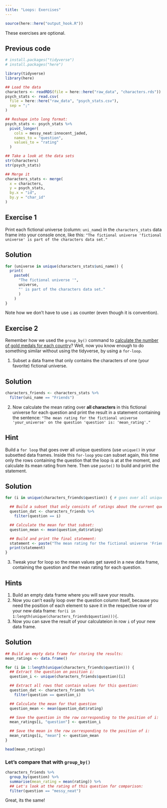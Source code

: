 ```yaml
---
title: "Loops: Exercises"
---
```


```r
source(here::here("output_hook.R"))
```

::: {.callout-note}
These exercises are optional.
:::

::: {.callout-caution icon="false" collapse="true"}
## Previous code

```r
# install.packages("tidyverse")
# install.packages("here")

library(tidyverse)
library(here)

## Load the data
characters <- readRDS(file = here::here("raw_data", "characters.rds"))
psych_stats <- read.csv(
  file = here::here("raw_data", "psych_stats.csv"),
  sep = ";"
)

## Reshape into long format:
psych_stats <- psych_stats %>%
  pivot_longer(
    cols = messy_neat:innocent_jaded,
    names_to = "question",
    values_to = "rating"
  )

## Take a look at the data sets
str(characters)
str(psych_stats)

## Merge it
characters_stats <- merge(
  x = characters,
  y = psych_stats,
  by.x = "id",
  by.y = "char_id"
)
```
:::

## Exercise 1

Print each fictional universe (column: `uni_name`) in the `characters_stats` data frame into your console once, like this: `"The fictional universe 'fictional universe' is part of the characters data set."`

::: {.callout-caution collapse="true"}
## Solution

```r
for (universe in unique(characters_stats$uni_name)) {
  print(
    paste0(
      "The fictional universe '", 
      universe, 
      "' is part of the characters data set."
      )
    )
}
```

Note how we don't have to use `i` as counter (even though it is convention).
:::

## Exercise 2

Remember how we used the `group_by()` command to [calculate the number of gold medals for each country](https://nickhaf.github.io/r_tutorial/qmd/merging/merging.html#before-merging)? Well, now you know enough to do something similar without using the tidyverse, by using a `for-loop`.

1.  Subset a data frame that only contains the characters of one (your favorite) fictional universe.

::: {.callout-caution collapse="true"}
## Solution

::: tidy
```r
characters_friends <- characters_stats %>%
  filter(uni_name == "Friends")
```
:::
:::

2.  Now calculate the mean rating over **all characters** in this fictional universe for each question and print the result in a statement containing the sentence: `"The mean rating for the fictional universe 'your_universe' on the question 'question' is: 'mean_rating'."`

::: {.callout-tip collapse="true"}
## Hint

Build a `for loop` that goes over all unique questions (use `unique()` in your subsetted data frames. Inside this `for-loop` you can subset again, this time only the rows containing the question that the loop is at at the moment, and calculate its mean rating from here. Then use `paste()` to build and print the statement.
:::

::: {.callout-caution collapse="true"}
## Solution

```r
for (i in unique(characters_friends$question)) { # goes over all unique questions

  ## Build a subset that only consists of ratings about the current question:
  question_dat <- characters_friends %>%
    filter(question == i)

  ## Calculate the mean for that subset:
  question_mean <- mean(question_dat$rating)

  ## Build and print the final statement:
  statement <- paste("The mean rating for the fictional universe 'Friends' on the question '", i, "' is:", question_mean)
  print(statement)
}
```
:::

3.  Tweak your for loop so the mean values get saved in a new data frame, containing the question and the mean rating for each question.

::: {.callout-tip collapse="true"}
## Hints

1.  Build an empty data frame where you will save your results.
2.  Now you can't easily loop over the question column itself, because you need the position of each element to save it in the respective row of your new data frame: `for(i in 1:length(unique(characters_friends$question))){`.
3.  Now you can save the result of your calculateion in row `i` of your new data frame.
:::

::: {.callout-caution collapse="true"}
## Solution

```r
## Build an empty data frame for storing the results:
mean_ratings <- data.frame()

for (i in 1:length(unique(characters_friends$question))) {
  ## Extract the question on position i:
  question_i <- unique(characters_friends$question)[i]

  ## Extract all rows that contain values for this question:
  question_dat <- characters_friends %>%
    filter(question == question_i)

  ## Calculate the mean for that question
  question_mean <- mean(question_dat$rating)

  ## Save the question in the row corresponding to the position of i:
  mean_ratings[i, "question"] <- question_i

  ## Save the mean in the row corresponding to the position of i:
  mean_ratings[i, "mean"] <- question_mean
}

head(mean_ratings)
```

### Let's compare that with `group_by()`

::: tidy
```r
characters_friends %>%
  group_by(question) %>%
  summarise(mean_rating = mean(rating)) %>%
  ## Let's look at the rating of this question for comparison:
  filter(question == "messy_neat")
```
:::

Great, its the same!
:::


